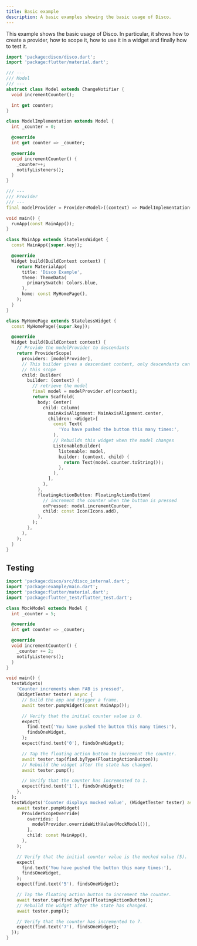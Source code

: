 ```yaml
---
title: Basic example
description: A basic examples showing the basic usage of Disco.
---
```


This example shows the basic usage of Disco.
In particular, it shows how to create a provider, how to scope it, how to use it in a widget and finally how to test it.
```dart
import 'package:disco/disco.dart';
import 'package:flutter/material.dart';

/// ---
/// Model
/// ---
abstract class Model extends ChangeNotifier {
  void incrementCounter();

  int get counter;
}

class ModelImplementation extends Model {
  int _counter = 0;

  @override
  int get counter => _counter;

  @override
  void incrementCounter() {
    _counter++;
    notifyListeners();
  }
}

/// ---
/// Provider
/// ---
final modelProvider = Provider<Model>((context) => ModelImplementation());

void main() {
  runApp(const MainApp());
}

class MainApp extends StatelessWidget {
  const MainApp({super.key});

  @override
  Widget build(BuildContext context) {
    return MaterialApp(
      title: 'Disco Example',
      theme: ThemeData(
        primarySwatch: Colors.blue,
      ),
      home: const MyHomePage(),
    );
  }
}

class MyHomePage extends StatelessWidget {
  const MyHomePage({super.key});

  @override
  Widget build(BuildContext context) {
    // Provide the modelProvider to descendants
    return ProviderScope(
      providers: [modelProvider],
      // This builder gives a descendant context, only descendants can access
      // this scope
      child: Builder(
        builder: (context) {
          // retrieve the model
          final model = modelProvider.of(context);
          return Scaffold(
            body: Center(
              child: Column(
                mainAxisAlignment: MainAxisAlignment.center,
                children: <Widget>[
                  const Text(
                    'You have pushed the button this many times:',
                  ),
                  // Rebuilds this widget when the model changes
                  ListenableBuilder(
                    listenable: model,
                    builder: (context, child) {
                      return Text(model.counter.toString());
                    },
                  ),
                ],
              ),
            ),
            floatingActionButton: FloatingActionButton(
              // increment the counter when the button is pressed
              onPressed: model.incrementCounter,
              child: const Icon(Icons.add),
            ),
          );
        },
      ),
    );
  }
}
```

## Testing

```dart
import 'package:disco/src/disco_internal.dart';
import 'package:example/main.dart';
import 'package:flutter/material.dart';
import 'package:flutter_test/flutter_test.dart';

class MockModel extends Model {
  int _counter = 5;

  @override
  int get counter => _counter;

  @override
  void incrementCounter() {
    _counter += 2;
    notifyListeners();
  }
}

void main() {
  testWidgets(
    'Counter increments when FAB is pressed',
    (WidgetTester tester) async {
      // Build the app and trigger a frame.
      await tester.pumpWidget(const MainApp());

      // Verify that the initial counter value is 0.
      expect(
        find.text('You have pushed the button this many times:'),
        findsOneWidget,
      );
      expect(find.text('0'), findsOneWidget);

      // Tap the floating action button to increment the counter.
      await tester.tap(find.byType(FloatingActionButton));
      // Rebuild the widget after the state has changed.
      await tester.pump();

      // Verify that the counter has incremented to 1.
      expect(find.text('1'), findsOneWidget);
    },
  );
  testWidgets('Counter displays mocked value', (WidgetTester tester) async {
    await tester.pumpWidget(
      ProviderScopeOverride(
        overrides: [
          modelProvider.overrideWithValue(MockModel()),
        ],
        child: const MainApp(),
      ),
    );

    // Verify that the initial counter value is the mocked value (5).
    expect(
      find.text('You have pushed the button this many times:'),
      findsOneWidget,
    );
    expect(find.text('5'), findsOneWidget);

    // Tap the floating action button to increment the counter.
    await tester.tap(find.byType(FloatingActionButton));
    // Rebuild the widget after the state has changed.
    await tester.pump();

    // Verify that the counter has incremented to 7.
    expect(find.text('7'), findsOneWidget);
  });
}
```

